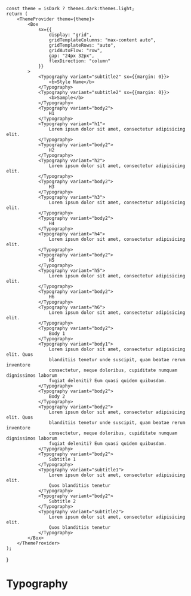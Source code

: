 
<Meta title="theme/Typography"/>

    const theme = isDark ? themes.dark:themes.light;
    return (
        <ThemeProvider theme={theme}>
            <Box
                sx={{
                    display: "grid",
                    gridTemplateColumns: "max-content auto",
                    gridTemplateRows: "auto",
                    gridAutoFlow: "row",
                    gap: "24px 32px",
                    flexDirection: "column"
                }}
            >
                <Typography variant="subtitle2" sx={{margin: 0}}>
                    <b>Style Name</b>
                </Typography>
                <Typography variant="subtitle2" sx={{margin: 0}}>
                    <b>Sample</b>
                </Typography>
                <Typography variant="body2">
                    H1
                </Typography>
                <Typography variant="h1">
                    Lorem ipsum dolor sit amet, consectetur adipisicing elit.
                </Typography>
                <Typography variant="body2">
                    H2
                </Typography>
                <Typography variant="h2">
                    Lorem ipsum dolor sit amet, consectetur adipisicing elit.
                </Typography>
                <Typography variant="body2">
                    H3
                </Typography>
                <Typography variant="h3">
                    Lorem ipsum dolor sit amet, consectetur adipisicing elit.
                </Typography>
                <Typography variant="body2">
                    H4
                </Typography>
                <Typography variant="h4">
                    Lorem ipsum dolor sit amet, consectetur adipisicing elit.
                </Typography>
                <Typography variant="body2">
                    H5
                </Typography>
                <Typography variant="h5">
                    Lorem ipsum dolor sit amet, consectetur adipisicing elit.
                </Typography>
                <Typography variant="body2">
                    H6
                </Typography>
                <Typography variant="h6">
                    Lorem ipsum dolor sit amet, consectetur adipisicing elit.
                </Typography>
                <Typography variant="body2">
                    Body 1
                </Typography>
                <Typography variant="body1">
                    Lorem ipsum dolor sit amet, consectetur adipisicing elit. Quos
                    blanditiis tenetur unde suscipit, quam beatae rerum inventore
                    consectetur, neque doloribus, cupiditate numquam dignissimos laborum
                    fugiat deleniti? Eum quasi quidem quibusdam.
                </Typography>
                <Typography variant="body2">
                    Body 2
                </Typography>
                <Typography variant="body2">
                    Lorem ipsum dolor sit amet, consectetur adipisicing elit. Quos
                    blanditiis tenetur unde suscipit, quam beatae rerum inventore
                    consectetur, neque doloribus, cupiditate numquam dignissimos laborum
                    fugiat deleniti? Eum quasi quidem quibusdam.
                </Typography>
                <Typography variant="body2">
                    Subtitle 1
                </Typography>
                <Typography variant="subtitle1">
                    Lorem ipsum dolor sit amet, consectetur adipisicing elit.
                    Quos blanditiis tenetur
                </Typography>
                <Typography variant="body2">
                    Subtitle 2
                </Typography>
                <Typography variant="subtitle2">
                    Lorem ipsum dolor sit amet, consectetur adipisicing elit.
                    Quos blanditiis tenetur
                </Typography>
            </Box>
        </ThemeProvider>
    );
}

# Typography

<TypographyList />